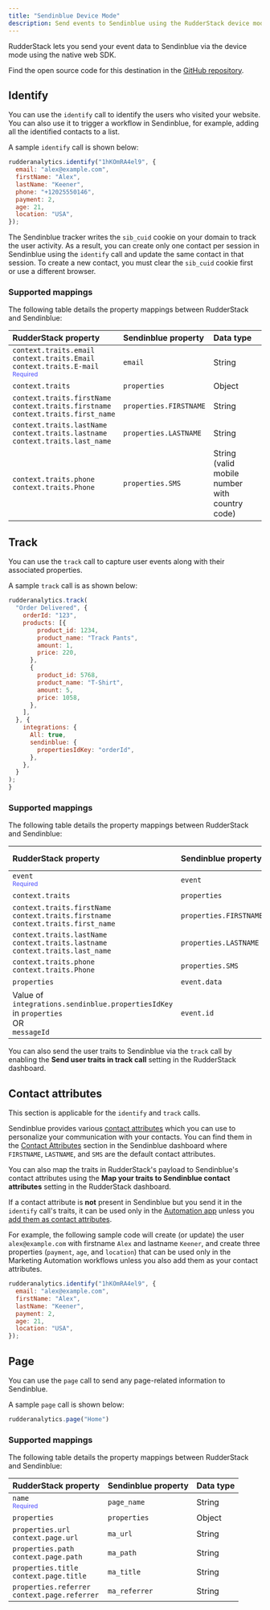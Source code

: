 ```yaml
---
title: "Sendinblue Device Mode"
description: Send events to Sendinblue using the RudderStack device mode.
---
```


RudderStack lets you send your event data to Sendinblue via the <Link to="/destinations/rudderstack-connection-modes/#device-mode">device mode</Link> using the native web SDK.

<div class="infoBlock">
Find the open source code for this destination in the <a href="https://github.com/rudderlabs/rudder-sdk-js/tree/production/src/integrations/">GitHub repository</a>.
</div>

## Identify

You can use the <Link to="/event-spec/standard-events/identify/">`identify`</Link> call to identify the users who visited your website. You can also use it to trigger a workflow in Sendinblue, for example, adding all the identified contacts to a list.

A sample `identify` call is shown below:

```javascript
rudderanalytics.identify("1hKOmRA4el9", {
  email: "alex@example.com",
  firstName: "Alex",
  lastName: "Keener",
  phone: "+12025550146",
  payment: 2,
  age: 21,
  location: "USA",
});
```

<div class="infoBlock">
The Sendinblue tracker writes the <code class="inline-code">sib_cuid</code> cookie on your domain to track the user activity. As a result, you can create only one contact per session in Sendinblue using the <code class="inline-code">identify</code> call and update the same contact in that session.
To create a new contact, you must clear the <code class="inline-code">sib_cuid</code> cookie first or use a different browser.
</div>

### Supported mappings

The following table details the property mappings between RudderStack and Sendinblue:

| RudderStack property | Sendinblue property | Data type |
| :-----| :--------| :------|
| `context.traits.email` <br/>`context.traits.Email`<br/> `context.traits.E-mail` <br/> <span style="color: #4D4DFF;font-size:12px;">Required</span> | `email` | String |
| `context.traits`  | `properties` | Object |
| `context.traits.firstName` <br/> `context.traits.firstname` <br/> `context.traits.first_name`  | `properties.FIRSTNAME` | String | 
| `context.traits.lastName` <br/> `context.traits.lastname` <br/> `context.traits.last_name`  | `properties.LASTNAME` | String |  
| `context.traits.phone` <br/> `context.traits.Phone` | `properties.SMS`  |  String (valid mobile number <br/> with country code) |

## Track

You can use the <Link to="/event-spec/standard-events/track">`track`</Link> call to capture user events along with their associated properties.

A sample `track` call is as shown below:

```javascript
rudderanalytics.track(
  "Order Delivered", {
    orderId: "123",
    products: [{
        product_id: 1234,
        product_name: "Track Pants",
        amount: 1,
        price: 220,
      },
      {
        product_id: 5768,
        product_name: "T-Shirt",
        amount: 5,
        price: 1058,
      },
    ],
  }, {
    integrations: {
      All: true,
      sendinblue: {
        propertiesIdKey: "orderId",
      },
    },
  }
);
}
```
### Supported mappings

The following table details the property mappings between RudderStack and Sendinblue:

| RudderStack property | Sendinblue property | Data type |
| :-----| :--------| :------|
| `event` <br/> <span style="color: #4D4DFF;font-size:12px;">Required</span> | `event` | String |
| `context.traits`  | `properties` | Object |
| `context.traits.firstName` <br/> `context.traits.firstname` <br/> `context.traits.first_name`  | `properties.FIRSTNAME` | String | 
| `context.traits.lastName` <br/> `context.traits.lastname` <br/> `context.traits.last_name`  | `properties.LASTNAME` | String |  
| `context.traits.phone` <br/> `context.traits.Phone` | `properties.SMS`  |  String |
| `properties`| `event.data` | Object |
| Value of `integrations.sendinblue.propertiesIdKey` in `properties` <br/> OR <br/> `messageId` | `event.id` | String |

<div class="infoBlock">
You can also send the user traits to Sendinblue via the <code class="inline-code">track</code> call by enabling the <strong>Send user traits in track call</strong> setting in the RudderStack dashboard.
</div>

## Contact attributes

<div class="infoBlock">
This section is applicable for the <code class="inline-code">identify</code> and <code class="inline-code">track</code> calls.
</div>

Sendinblue provides various [contact attributes](https://help.sendinblue.com/hc/en-us/articles/209499605-What-are-the-different-types-of-contact-attributes-) which you can use to personalize your communication with your contacts. You can find them in the [Contact Attributes](https://my.sendinblue.com/lists/add-attributes) section in the Sendinblue dashboard where `FIRSTNAME`, `LASTNAME`, and `SMS` are the default contact attributes. 

You can also map the traits in RudderStack's payload to Sendinblue's contact attributes using the **Map your traits to Sendinblue contact attributes** setting in the RudderStack dashboard.

If a contact attribute is **not** present in Sendinblue but you send it in the `identify` call's traits, it can be used only in the [Automation app](https://automation.sendinblue.com/) unless you [add them as contact attributes](https://my.sendinblue.com/lists/add-attributes).

For example, the following sample code will create (or update) the user `alex@example.com` with firstname `Alex` and lastname `Keener`, and create three properties (`payment`, `age`, and `location`) that can be used only in the Marketing Automation workflows unless you also add them as your contact attributes.

```javascript
rudderanalytics.identify("1hKOmRA4el9", {
  email: "alex@example.com",
  firstName: "Alex",
  lastName: "Keener",
  payment: 2,
  age: 21,
  location: "USA",
});
```

## Page

You can use the <Link to="/event-spec/standard-events/page/">`page`</Link> call to send any page-related information to Sendinblue.

A sample `page` call is shown below:

```javascript
rudderanalytics.page("Home")
```

### Supported mappings

The following table details the property mappings between RudderStack and Sendinblue:

| RudderStack property | Sendinblue property | Data type |
| :-----| :--------| :------|
| `name` <br/> <span style="color: #4D4DFF;font-size:12px;">Required</span> | `page_name` | String |
| `properties`  | `properties` | Object |
| `properties.url` <br/> `context.page.url` | `ma_url` | String |  
| `properties.path` <br/> `context.page.path`| `ma_path`  |  String |
| `properties.title` <br/> `context.page.title`| `ma_title`  | String |
| `properties.referrer` <br/> `context.page.referrer`| `ma_referrer` | String |
